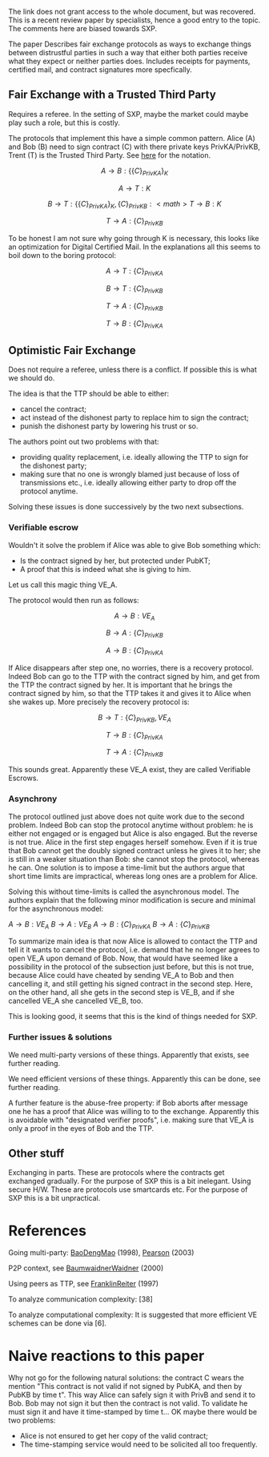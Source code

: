 The link does not grant access to the whole document, but was recovered.
This is a recent review paper by specialists, hence a good entry to the topic.
The comments here are biased towards SXP. 



The paper Describes fair exchange protocols as ways to exchange things between distrustful parties in such a way that either both parties receive what they expect or neither parties does. Includes receipts for payments, certified mail, and contract signatures more specfically.


== Fair Exchange with a Trusted Third Party ==

Requires a referee. In the setting of SXP, maybe the market could maybe play such a role, but this is costly.

The protocols that implement this have a simple common pattern. 
Alice (A) and Bob (B) need to sign contract (C) with there private keys PrivKA/PrivKB, Trent (T) is the Trusted Third Party. 
See [http://en.wikipedia.org/wiki/Security_protocol_notation here] for the notation.

:<math>A\rightarrow B:\{\{C\}_{PrivKA}\}_{K}</math>
:<math>A\rightarrow T:K</math>
:<math>B\rightarrow T:\{\{C\}_{PrivKA}\}_{K},\{C\}_{PrivKB}
:<math>T\rightarrow B:K</math>
:<math>T\rightarrow A:\{C\}_{PrivKB}</math>

To be honest I am not sure why going through K is necessary, this looks like an optimization for Digital Certified Mail. In the explanations all this seems to boil down to the boring protocol:

:<math>A\rightarrow T:\{C\}_{PrivKA}</math>
:<math>B\rightarrow T:\{C\}_{PrivKB}</math>
:<math>T\rightarrow A:\{C\}_{PrivKB}</math>
:<math>T\rightarrow B:\{C\}_{PrivKA}</math>

== Optimistic Fair Exchange ==

Does not require a referee, unless there is a conflict. If possible this is what we should do.

The idea is that the TTP should be able to either:
* cancel the contract;
* act instead of the dishonest party to replace him to sign the contract;
* punish the dishonest party by lowering his trust or so.

The authors point out two problems with that:
* providing quality replacement, i.e. ideally allowing the TTP to sign for the dishonest party;
* making sure that no one is wrongly blamed just because of loss of transmissions etc., i.e. ideally allowing either party to drop off the protocol anytime.

Solving these issues is done successively by the two next subsections.

=== Verifiable escrow ===

Wouldn't it solve the problem if Alice was able to give Bob something which:
* Is the contract signed by her, but protected under PubKT;
* A proof that this is indeed what she is giving to him.
Let us call this magic thing VE_A.

The protocol would then run as follows:

:<math>A\rightarrow B:VE_A</math>
:<math>B\rightarrow A:\{C\}_{PrivKB}</math>
:<math>A\rightarrow B:\{C\}_{PrivKA}</math>

If Alice disappears after step one, no worries, there is a recovery protocol. Indeed Bob can go to the TTP with the contract signed by him, and get from the TTP the contract signed by her. It is important that he brings the contract signed by him, so that the TTP takes it and gives it to Alice when she wakes up. More precisely the recovery protocol is:

:<math>B\rightarrow T:\{C\}_{PrivKB}, VE_A</math>
:<math>T\rightarrow B:\{C\}_{PrivKA}</math>
:<math>T\rightarrow A:\{C\}_{PrivKB}</math>

This sounds great. Apparently these VE_A exist, they are called Verifiable Escrows.

=== Asynchrony ===

The protocol outlined just above does not quite work due to the second problem. Indeed Bob can stop the protocol anytime without problem: he is either not engaged or is engaged but Alice is also engaged. But the reverse is not true. Alice in the first step engages herself somehow. Even if it is true that Bob cannot get the doubly signed contract unless he gives it to her; she is still in a weaker situation than Bob: she cannot stop the protocol, whereas he can. One solution is to impose a time-limit but the authors argue that short time limits are impractical, whereas long ones are a problem for Alice. 

Solving this without time-limits is called the asynchronous model. The authors explain that the following minor modification is secure and minimal for the asynchronous model:

<math>A\rightarrow B:VE_A</math>
<math>B\rightarrow A:VE_B</math>
<math>A\rightarrow B:\{C\}_{PrivKA}</math>
<math>B\rightarrow A:\{C\}_{PrivKB}</math>

To summarize main idea is that now Alice is allowed to contact the TTP and tell it it wants to cancel the protocol, i.e. demand that he no longer agrees to open VE_A upon demand of Bob. Now, that would have seemed like a possibility in the protocol of the subsection just before, but this is not true, because Alice could have cheated by sending VE_A to Bob and then cancelling it, and still getting his signed contract in the second step. Here, on the other hand, all she gets in the second step is VE_B, and if she cancelled VE_A she cancelled VE_B, too. 

This is looking good, it seems that this is the kind of things needed for SXP.

=== Further issues & solutions ===

We need multi-party versions of these things. Apparently that exists, see further reading.

We need efficient versions of these things. Apparently this can be done, see further reading.

A further feature is the abuse-free property: if Bob aborts after message one he has a proof that Alice was willing to to the exchange. 
Apparently this is avoidable with "designated verifier proofs", i.e. making sure that VE_A is only a proof in the eyes of Bob and the TTP.

== Other stuff ==

Exchanging in parts. These are protocols where the contracts get exchanged gradually. For the purpose of SXP this is a bit inelegant.
Using secure H/W. These are protocols use smartcards etc. For the purpose of SXP this is a bit unpractical.

= References =

Going multi-party: [[BaoDengMao]] (1998), [[Pearson]] (2003)

P2P context, see [[BaumwaidnerWaidner]] (2000)

Using peers as TTP, see [[FranklinReiter]] (1997)

To analyze communication complexity: [38]

To analyze computational complexity: It is suggested that more efficient VE schemes can be done via [6].

= Naive reactions to this paper =


Why not go for the following natural solutions: the contract C wears the mention "This contract is not valid if not signed by PubKA, and then by PubKB by time t". This way Alice can safely sign it with PrivB and send it to Bob. Bob may not sign it but then the contract is not valid. To validate he must sign it and have it time-stamped by time t... OK maybe there would be two problems:
* Alice is not ensured to get her copy of the valid contract;
* The time-stamping service would need to be solicited all too frequently.